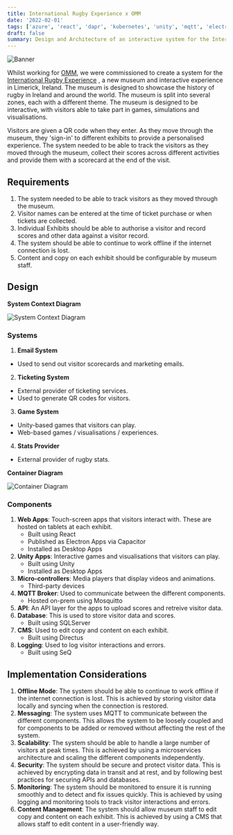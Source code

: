 ```yaml
---
title: International Rugby Experience x OMM
date: '2022-02-01'
tags: ['azure', 'react', 'dapr', 'kubernetes', 'unity', 'mqtt', 'electron']
draft: false
summary: Design and Architecture of an interactive system for the International Rugby Experience
---
```


![Banner](/static/images/ire.jpg)

Whilst working for [OMM](https://omm.agency), we were commissioned to create a system for the [International Rugby Experience](https://www.internationalrugbyexperience.com/) 
, a new museum and interactive experience in Limerick, Ireland. The museum is designed to
showcase the history of rugby in Ireland and around the world. The museum is split into
several zones, each with a different theme. The museum is designed to be interactive, with
visitors able to take part in games, simulations and visualisations.

Visitors are given a QR code when they enter. As they move through the museum, they 'sign-in' 
to different exhibits to provide a personalised experience. The system needed to be able to track the visitors as they moved
through the museum, collect their scores across different activities and provide them with a scorecard at the end of the visit.


## Requirements

1. The system needed to be able to track visitors as they moved through the museum.
2. Visitor names can be entered at the time of ticket purchase or when tickets are collected. 
2. Individual Exhibits should be able to authorise a visitor and record scores and other data against a visitor record.
3. The system should be able to continue to work offline if the internet connection is lost.
4. Content and copy on each exhibit should be configurable by museum staff.

## Design

**System Context Diagram**

![System Context Diagram](/static/images/ire_systemcontext.png)

### Systems
1. **Email System**
- Used to send out visitor scorecards and marketing emails.
2. **Ticketing System**
- External provider of ticketing services.
- Used to generate QR codes for visitors.
3. **Game System**
- Unity-based games that visitors can play.
- Web-based games / visualisations / experiences.
4. **Stats Provider**
- External provider of rugby stats.

**Container Diagram**

![Container Diagram](/static/images/ire_container.jpg)

### Components

1. **Web Apps**: Touch-screen apps that visitors interact with. These are hosted on tablets at each exhibit.
    - Built using React
    - Published as Electron Apps via Capacitor
    - Installed as Desktop Apps
2. **Unity Apps**: Interactive games and visualisations that visitors can play.
    - Built using Unity
    - Installed as Desktop Apps
3. **Micro-controllers**: Media players that display videos and animations.
    - Third-party devices
4. **MQTT Broker**: Used to communicate between the different components.
    - Hosted on-prem using Mosquitto
5. **API**: An API layer for the apps to upload scores and retreive visitor data.
6. **Database**: This is used to store visitor data and scores.
    - Built using SQLServer
7. **CMS**: Used to edit copy and content on each exhibit.
    - Built using Directus
8. **Logging**: Used to log visitor interactions and errors.
    - Built using SeQ

## Implementation Considerations

1. **Offline Mode**: The system should be able to continue to work offline if the internet connection is lost. This is 
achieved by storing visitor data locally and syncing when the connection is restored.
2. **Messaging**: The system uses MQTT to communicate between the different components. This allows the system to be
loosely coupled and for components to be added or removed without affecting the rest of the system.
3. **Scalability**: The system should be able to handle a large number of visitors at peak times. This is achieved by
using a microservices architecture and scaling the different components independently.
4. **Security**: The system should be secure and protect visitor data. This is achieved by encrypting data in transit and at rest,
and by following best practices for securing APIs and databases.
5. **Monitoring**: The system should be monitored to ensure it is running smoothly and to detect and fix issues quickly. This is
achieved by using logging and monitoring tools to track visitor interactions and errors.
6. **Content Management**: The system should allow museum staff to edit copy and content on each exhibit. This is achieved by
using a CMS that allows staff to edit content in a user-friendly way.